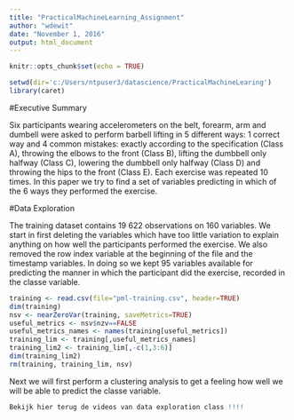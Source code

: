```yaml
---
title: "PracticalMachineLearning_Assignment"
author: "wdewit"
date: "November 1, 2016"
output: html_document
---
```


```r
knitr::opts_chunk$set(echo = TRUE)
```

```r
setwd(dir='c:/Users/ntpuser3/datascience/PracticalMachineLearing')
library(caret)
```

#Executive Summary 

Six participants wearing accelerometers on the belt, forearm, arm and dumbell were asked to perform barbell lifting in 5 different ways: 1 correct way and 4 common mistakes: exactly according to the specification (Class A), throwing the elbows to the front (Class B), lifting the dumbbell only halfway (Class C), lowering the dumbbell only halfway (Class D) and throwing the hips to the front (Class E).
Each exercise was repeated 10 times. In this paper we try to find a set of variables predicting in which of the 6 ways they performed the exercise. 


#Data Exploration

The training dataset contains 19 622 observations on 160 variables. We start in first deleting the variables which have too little variation to explain anything on how well the participants performed the exercise. We also removed the row index variable at the beginning of the file and the timestamp variables. In doing so we kept 95 variables available for predicting the manner in which the participant did the exercise, recorded in the classe variable.  

```r
training <- read.csv(file="pml-training.csv", header=TRUE)
dim(training)
nsv <- nearZeroVar(training, saveMetrics=TRUE)
useful_metrics <- nsv$nzv==FALSE
useful_metrics_names <- names(training[useful_metrics])
training_lim <- training[,useful_metrics_names]
training_lim2 <- training_lim[,-c(1,3:6)]
dim(training_lim2)
rm(training, training_lim, nsv)
```

Next we will first perform a clustering analysis to get a feeling how well we will be able to predict the classe variable.
```r

Bekijk hier terug de videos van data exploration class !!!!

```
